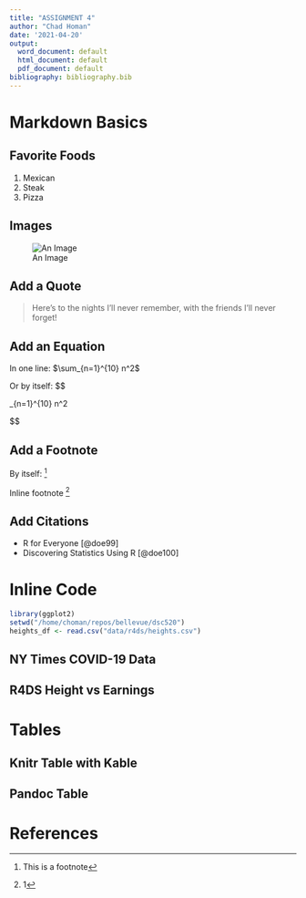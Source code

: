 ```yaml
---
title: "ASSIGNMENT 4"
author: "Chad Homan"
date: '2021-04-20'
output:
  word_document: default
  html_document: default
  pdf_document: default
bibliography: bibliography.bib
---
```


# Markdown Basics

## Favorite Foods

1. Mexican
2. Steak
3. Pizza

## Images

![An Image](plots/10-all-cases-log.png)

## Add a Quote

> Here's to the nights I'll never remember,
> with the friends I'll never forget!

## Add an Equation

In one line: $\sum_{n=1}^{10} n^2$

Or by itself:
$$

\sum_{n=1}^{10} n^2

$$

## Add a Footnote

By itself: [^1]

Inline footnote ^[1]

[^1]: This is a footnote

## Add Citations

* R for Everyone [@doe99]
* Discovering Statistics Using R [@doe100]

# Inline Code
```r
library(ggplot2)
setwd("/home/choman/repos/bellevue/dsc520")
heights_df <- read.csv("data/r4ds/heights.csv")
```
## NY Times COVID-19 Data

## R4DS Height vs Earnings

# Tables

## Knitr Table with Kable

## Pandoc Table

# References

<div id="refs"></div>
